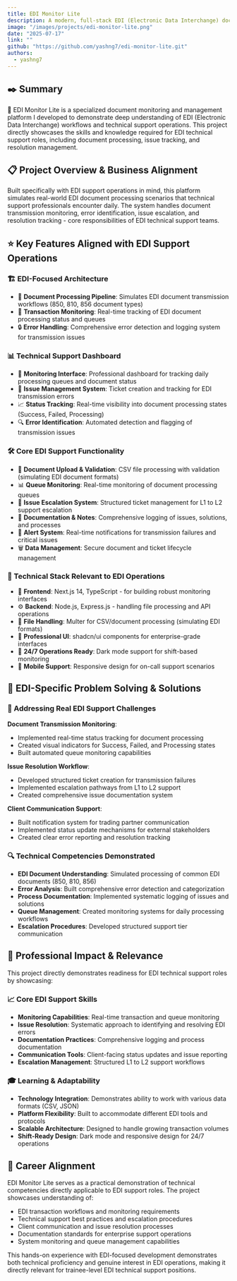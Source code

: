 ```yaml
---
title: EDI Monitor Lite
description: A modern, full-stack EDI (Electronic Data Interchange) document monitoring and management system built with Next.js, Node.js, and shadcn/ui for real-time document processing and issue tracking.
image: "/images/projects/edi-monitor-lite.png"
date: "2025-07-17"
link: ""
github: "https://github.com/yashng7/edi-monitor-lite.git"
authors:
  - yashng7
---
```


## ✒️ Summary

🚀 EDI Monitor Lite is a specialized document monitoring and management platform I developed to demonstrate deep understanding of EDI (Electronic Data Interchange) workflows and technical support operations. This project directly showcases the skills and knowledge required for EDI technical support roles, including document processing, issue tracking, and resolution management.

## 📋 Project Overview & Business Alignment

Built specifically with EDI support operations in mind, this platform simulates real-world EDI document processing scenarios that technical support professionals encounter daily. The system handles document transmission monitoring, error identification, issue escalation, and resolution tracking - core responsibilities of EDI technical support teams.

## ⭐ Key Features Aligned with EDI Support Operations

### 🏗️ EDI-Focused Architecture
- 🔄 **Document Processing Pipeline**: Simulates EDI document transmission workflows (850, 810, 856 document types)
- 💾 **Transaction Monitoring**: Real-time tracking of EDI document processing status and queues
- 🔒 **Error Handling**: Comprehensive error detection and logging system for transmission issues

### 📊 Technical Support Dashboard
- 💅 **Monitoring Interface**: Professional dashboard for tracking daily processing queues and document status
- 🎫 **Issue Management System**: Ticket creation and tracking for EDI transmission errors
- 📈 **Status Tracking**: Real-time visibility into document processing states (Success, Failed, Processing)
- 🔍 **Error Identification**: Automated detection and flagging of transmission issues

### 🛠️ Core EDI Support Functionality
- 📁 **Document Upload & Validation**: CSV file processing with validation (simulating EDI document formats)
- 📊 **Queue Monitoring**: Real-time monitoring of document processing queues
- 🎫 **Issue Escalation System**: Structured ticket management for L1 to L2 support escalation
- 📝 **Documentation & Notes**: Comprehensive logging of issues, solutions, and processes
- 🔔 **Alert System**: Real-time notifications for transmission failures and critical issues
- 🗑️ **Data Management**: Secure document and ticket lifecycle management

### 🔧 Technical Stack Relevant to EDI Operations
- 🎯 **Frontend**: Next.js 14, TypeScript - for building robust monitoring interfaces
- ⚙️ **Backend**: Node.js, Express.js - handling file processing and API operations
- 📄 **File Handling**: Multer for CSV/document processing (simulating EDI formats)
- 🎨 **Professional UI**: shadcn/ui components for enterprise-grade interfaces
- 🌙 **24/7 Operations Ready**: Dark mode support for shift-based monitoring
- 📱 **Mobile Support**: Responsive design for on-call support scenarios

## 💪 EDI-Specific Problem Solving & Solutions

### 🎯 Addressing Real EDI Support Challenges

**Document Transmission Monitoring**: 
- Implemented real-time status tracking for document processing
- Created visual indicators for Success, Failed, and Processing states
- Built automated queue monitoring capabilities

**Issue Resolution Workflow**:
- Developed structured ticket creation for transmission failures
- Implemented escalation pathways from L1 to L2 support
- Created comprehensive issue documentation system

**Client Communication Support**:
- Built notification system for trading partner communication
- Implemented status update mechanisms for external stakeholders
- Created clear error reporting and resolution tracking

### 🔍 Technical Competencies Demonstrated

- **EDI Document Understanding**: Simulated processing of common EDI documents (850, 810, 856)
- **Error Analysis**: Built comprehensive error detection and categorization
- **Process Documentation**: Implemented systematic logging of issues and solutions
- **Queue Management**: Created monitoring systems for daily processing workflows
- **Escalation Procedures**: Developed structured support tier communication

## 🚀 Professional Impact & Relevance

This project directly demonstrates readiness for EDI technical support roles by showcasing:

### 📈 Core EDI Support Skills
- **Monitoring Capabilities**: Real-time transaction and queue monitoring
- **Issue Resolution**: Systematic approach to identifying and resolving EDI errors
- **Documentation Practices**: Comprehensive logging and process documentation
- **Communication Tools**: Client-facing status updates and issue reporting
- **Escalation Management**: Structured L1 to L2 support workflows

### 🎓 Learning & Adaptability
- **Technology Integration**: Demonstrates ability to work with various data formats (CSV, JSON)
- **Platform Flexibility**: Built to accommodate different EDI tools and protocols
- **Scalable Architecture**: Designed to handle growing transaction volumes
- **Shift-Ready Design**: Dark mode and responsive design for 24/7 operations

## 🎯 Career Alignment

EDI Monitor Lite serves as a practical demonstration of technical competencies directly applicable to EDI support roles. The project showcases understanding of:

- EDI transaction workflows and monitoring requirements
- Technical support best practices and escalation procedures
- Client communication and issue resolution processes
- Documentation standards for enterprise support operations
- System monitoring and queue management capabilities

This hands-on experience with EDI-focused development demonstrates both technical proficiency and genuine interest in EDI operations, making it directly relevant for trainee-level EDI technical support positions.
